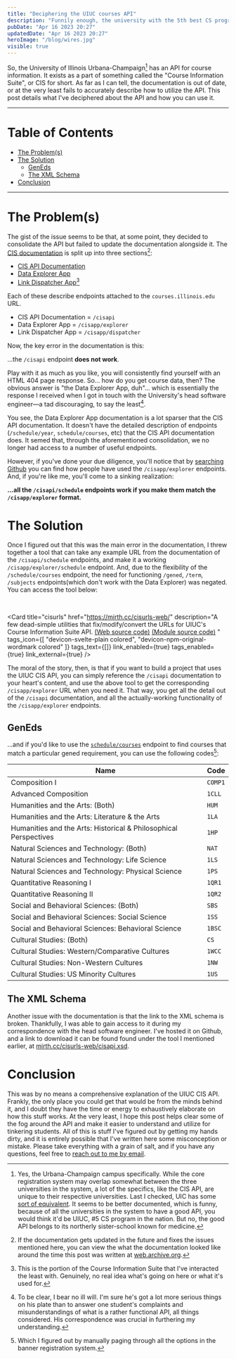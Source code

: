 ```yaml
---
title: "Deciphering the UIUC courses API"
description: "Funnily enough, the university with the 5th best CS program has a wonky course API."
pubDate: "Apr 16 2023 20:27"
updatedDate: "Apr 16 2023 20:27"
heroImage: "/blog/wires.jpg"
visible: true
---
```


So, the University of Illinois Urbana-Champaign[^1] has an API for course information. It exists as a part of something called the "Course Information Suite", or CIS for short. As far as I can tell, the documentation is out of date, or at the very least fails to accurately describe how to utilize the API. This post details what I've deciphered about the API and how you can use it.

---

# Table of Contents

- [The Problem(s)](#the-problems)
- [The Solution](#the-solution)
    - [GenEds](#geneds)
    - [The XML Schema](#the-xml-schema)
- [Conclusion](#conclusion)

---

# The Problem(s)

The gist of the issue seems to be that, at some point, they decided to consolidate the API but failed to update the documentation alongside it. The [CIS documentation](https://courses.illinois.edu/cisdocs/) is split up into three sections[^2]:

- [CIS API Documentation](https://courses.illinois.edu/cisdocs/api)
- [Data Explorer App](https://courses.illinois.edu/cisdocs/explorer)
- [Link Dispatcher App](https://courses.illinois.edu/cisdocs/dispatcher)[^3]

Each of these describe endpoints attached to the `courses.illinois.edu` URL.

- CIS API Documentation = `/cisapi`
- Data Explorer App = `/cisapp/explorer`
- Link Dispatcher App = `/cisapp/dispatcher`

Now, the key error in the documentation is this:

...the `/cisapi` endpoint **does not work**. 

Play with it as much as you like, you will consistently find yourself with an HTML 404 page response. So... how do you get course data, then? The obvious answer is "the Data Explorer App, duh"... which is essentially the response I received when I got in touch with the University's head software engineer—a tad discouraging, to say the least[^4].

You see, the Data Explorer App documentation is a lot sparser that the CIS API documentation. It doesn't have the detailed description of endpoints (`/schedule/year`, `schedule/courses`, etc) that the CIS API documentation does. It semed that, through the aforementioned consolidation, we no longer had access to a number of useful endpoints.

However, if you've done your due diligence, you'll notice that by [searching Github](https://github.com/search?q=cisapp%2Fexplorer&type=code) you can find how people have used the `/cisapp/explorer` endpoints. And, if you're like me, you'll come to a sinking realization: 

**...all the `/cisapi/schedule` endpoints work if you make them match the `/cisapp/explorer` format.**

# The Solution 

Once I figured out that this was the main error in the documentation, I threw together a tool that can take any example URL from the documentation of the `/cisapi/schedule` endpoints, and make it a working `/cisapp/explorer/schedule` endpoint. And, due to the flexibility of the `/schedule/courses` endpoint, the need for functioning `/gened`, `/term`, `/subjects` endpoints(which don't work with the Data Explorer) was negated. You can access the tool below:

<br/>



<Card 
    title="cisurls"
    href="https://mirth.cc/cisurls-web/"
    description="A few dead-simple utilities that fix/modify/convert the URLs for UIUC's Course Information Suite API. [(Web source code)](https://github.com/lumirth/cisurls-web) [(Module source code)](https://github.com/lumirth/cisurls) "
    tags_icon={[ "devicon-svelte-plain colored", "devicon-npm-original-wordmark colored" ]}
    tags_text={[]}
    link_enabled={true}
    tags_enabled={true}
    link_external={true}
/>
<br/>

The moral of the story, then, is that if you want to build a project that uses the UIUC CIS API, you can simply reference the `/cisapi` documentation to your heart's content, and use the above tool to get the corresponding `/cisapp/explorer` URL when you need it. That way, you get all the detail out of the `/cisapi` documentation, and all the actually-working functionality of the `/cisapp/explorer` endpoints.

## GenEds

...and if you'd like to use the [`schedule/courses`](https://courses.illinois.edu/cisdocs/api/GET/schedule/courses) endpoint to find courses that match a particular gened requirement, you can use the following codes[^5]:

| Name                                                             | Code    |
| ---------------------------------------------------------------- | ------- |
| Composition I                                                    | `COMP1` |
| Advanced Composition                                             | `1CLL`  |
| Humanities and the Arts: (Both)                                  | `HUM`   |
| Humanities and the Arts: Literature & the Arts                   | `1LA`   |
| Humanities and the Arts: Historical & Philosophical Perspectives | `1HP`   |
| Natural Sciences and Technology: (Both)                          | `NAT`   |
| Natural Sciences and Technology: Life Science                    | `1LS`   |
| Natural Sciences and Technology: Physical Science                | `1PS`   |
| Quantitative Reasoning I                                         | `1QR1`  |
| Quantitative Reasoning II                                        | `1QR2`  |
| Social and Behavioral Sciences: (Both)                           | `SBS`   |
| Social and Behavioral Sciences: Social Science                   | `1SS`   |
| Social and Behavioral Sciences: Behavioral Science               | `1BSC`  |
| Cultural Studies: (Both)                                         | `CS`    |
| Cultural Studies: Western/Comparative Cultures                   | `1WCC`  |
| Cultural Studies: Non-Western Cultures                           | `1NW`   |
| Cultural Studies: US Minority Cultures                           | `1US`   |


## The XML Schema

Another issue with the documentation is that the link to the XML schema is broken. Thankfully, I was able to gain access to it during my correspondence with the head software engineer. I've hosted it on Github, and a link to download it can be found found under the tool I mentioned earlier, at [mirth.cc/cisurls-web/cisapi.xsd](https://mirth.cc/cisurls-web/cisapi.xsd).

# Conclusion

This was by no means a comprehensive explanation of the UIUC CIS API. Frankly, the only place you could get that would be from the minds behind it, and I doubt they have the time or energy to exhaustively elaborate on how this stuff works. At the very least, I hope this post helps clear some of the fog around the API and make it easier to understand and utilize for tinkering students. All of this is stuff I've figured out by getting my hands dirty, and it is entirely possible that I've written here some misconception or mistake. Please take everything with a grain of salt, and if you have any questions, feel free to [reach out to me by email](mailto:lu[at]mirth[dot]cc).

[^1]: Yes, the Urbana-Champaign campus specifically. While the core registration system may overlap somewhat between the three universities in the system, a lot of the specifics, like the CIS API, are unique to their respective universities. Last I checked, UIC has some [sort of equivalent](https://tools.aes.uic.edu/catalog-parser/). It seems to be better documented, which is funny, because of all the universities in the system to have a good API, you would think it'd be UIUC, #5 CS program in the nation. But no, the good API belongs to its northerly sister-school known for medicine.
[^2]: If the documentation gets updated in the future and fixes the issues mentioned here, you can view the what the documentation looked like around the time this post was written at [web.archive.org](https://web.archive.org/web/20160517202637/courses.illinois.edu/cisdocs/api).
[^3]: This is the portion of the Course Information Suite that I've interacted the least with. Genuinely, no real idea what's going on here or what it's used for. 
[^4]: To be clear, I bear no ill will. I'm sure he's got a lot more serious things on his plate than to answer one student's complaints and misunderstandings of what is a rather functional API, all things considered. His correspondence was crucial in furthering my understanding.
[^5]: Which I figured out by manually paging through all the options in the banner registration system.